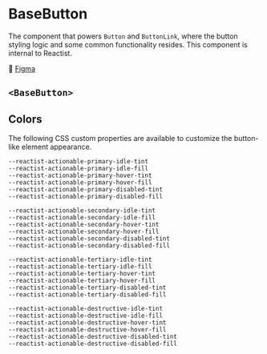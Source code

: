 
<Meta title="Design system/BaseButton" component={BaseButton} />

# BaseButton

The component that powers `Button` and `ButtonLink`, where the button styling logic and some common
functionality resides. This component is internal to Reactist.

🎨 [Figma](https://www.figma.com/file/LYlWNzvhMDh907l07mPPQk/Product-Web?node-id=4693%3A175143)

## `<BaseButton>`

<Description of={BaseButton} />
<ArgsTable of={BaseButton} />

## Colors

The following CSS custom properties are available to customize the button-like element appearance.

```
--reactist-actionable-primary-idle-tint
--reactist-actionable-primary-idle-fill
--reactist-actionable-primary-hover-tint
--reactist-actionable-primary-hover-fill
--reactist-actionable-primary-disabled-tint
--reactist-actionable-primary-disabled-fill

--reactist-actionable-secondary-idle-tint
--reactist-actionable-secondary-idle-fill
--reactist-actionable-secondary-hover-tint
--reactist-actionable-secondary-hover-fill
--reactist-actionable-secondary-disabled-tint
--reactist-actionable-secondary-disabled-fill

--reactist-actionable-tertiary-idle-tint
--reactist-actionable-tertiary-idle-fill
--reactist-actionable-tertiary-hover-tint
--reactist-actionable-tertiary-hover-fill
--reactist-actionable-tertiary-disabled-tint
--reactist-actionable-tertiary-disabled-fill

--reactist-actionable-destructive-idle-tint
--reactist-actionable-destructive-idle-fill
--reactist-actionable-destructive-hover-tint
--reactist-actionable-destructive-hover-fill
--reactist-actionable-destructive-disabled-tint
--reactist-actionable-destructive-disabled-fill
```
